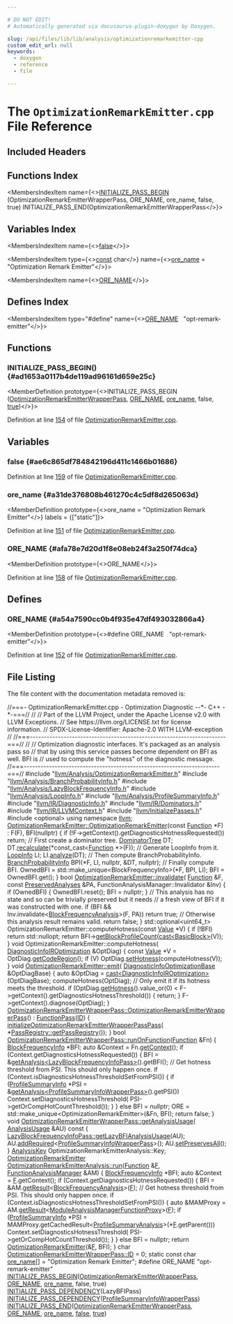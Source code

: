 ```yaml
---

# DO NOT EDIT!
# Automatically generated via docusaurus-plugin-doxygen by Doxygen.

slug: /api/files/lib/lib/analysis/optimizationremarkemitter-cpp
custom_edit_url: null
keywords:
  - doxygen
  - reference
  - file

---
```





# The `OptimizationRemarkEmitter.cpp` File Reference

<DoxygenPage pluginConfig={pluginConfig}>



## Included Headers

<IncludesList>
<IncludesListItem
  filePath="llvm/Analysis/OptimizationRemarkEmitter.h"
  permalink="/docs/api/files/include/include/llvm/include/llvm/analysis/optimizationremarkemitter-h"
  isLocal="true" />
<IncludesListItem
  filePath="llvm/Analysis/BranchProbabilityInfo.h"
  permalink="/docs/api/files/include/include/llvm/include/llvm/analysis/branchprobabilityinfo-h"
  isLocal="true" />
<IncludesListItem
  filePath="llvm/Analysis/LazyBlockFrequencyInfo.h"
  permalink="/docs/api/files/include/include/llvm/include/llvm/analysis/lazyblockfrequencyinfo-h"
  isLocal="true" />
<IncludesListItem
  filePath="llvm/Analysis/LoopInfo.h"
  permalink="/docs/api/files/include/include/llvm/include/llvm/analysis/loopinfo-h"
  isLocal="true" />
<IncludesListItem
  filePath="llvm/Analysis/ProfileSummaryInfo.h"
  permalink="/docs/api/files/include/include/llvm/include/llvm/analysis/profilesummaryinfo-h"
  isLocal="true" />
<IncludesListItem
  filePath="llvm/IR/DiagnosticInfo.h"
  permalink="/docs/api/files/include/include/llvm/include/llvm/ir/diagnosticinfo-h"
  isLocal="true" />
<IncludesListItem
  filePath="llvm/IR/Dominators.h"
  permalink="/docs/api/files/include/include/llvm/include/llvm/ir/dominators-h"
  isLocal="true" />
<IncludesListItem
  filePath="llvm/IR/LLVMContext.h"
  permalink="/docs/api/files/include/include/llvm/include/llvm/ir/llvmcontext-h"
  isLocal="true" />
<IncludesListItem
  filePath="llvm/InitializePasses.h"
  permalink="/docs/api/files/include/include/llvm/initializepasses-h"
  isLocal="true" />
<IncludesListItem
  filePath="optional"
  permalink=""
  isLocal="false" />
</IncludesList>

## Functions Index

<MembersIndex>

<MembersIndexItem
  name={<><a href="#ad1653a0117b4de119ad96161d659e25c">INITIALIZE&#95;PASS&#95;BEGIN</a> (OptimizationRemarkEmitterWrapperPass, ORE&#95;NAME, ore&#95;name, false, true) INITIALIZE&#95;PASS&#95;END(OptimizationRemarkEmitterWrapperPass</>}>
</MembersIndexItem>

</MembersIndex>

## Variables Index

<MembersIndex>

<MembersIndexItem
  name={<><a href="#ae6c865df784842196d411c1466b01686">false</a></>}>
</MembersIndexItem>

<MembersIndexItem
  type={<><a href="/docs/api/files/lib/lib/target/lib/target/aarch64/aarch64promoteconstant-cpp/#a90f8350fecae261c25be85d38b451bff">const</a> char</>}
  name={<><a href="#a31de376808b461270c4c5df8d265063d">ore&#95;name</a> = &quot;Optimization Remark Emitter&quot;</>}>
</MembersIndexItem>

<MembersIndexItem
  name={<><a href="#afa78e7d20d1f8e08eb24f3a250f74dca">ORE&#95;NAME</a></>}>
</MembersIndexItem>

</MembersIndex>

## Defines Index

<MembersIndex>

<MembersIndexItem
  type="#define"
  name={<><a href="#a54a7590cc0b4f935e47df493032866a4">ORE&#95;NAME</a>&nbsp;&nbsp;&nbsp;&quot;opt-remark-emitter&quot;</>}>
</MembersIndexItem>

</MembersIndex>


<SectionDefinition>

## Functions

### INITIALIZE&#95;PASS&#95;BEGIN() {#ad1653a0117b4de119ad96161d659e25c}

<MemberDefinition
  prototype={<>INITIALIZE&#95;PASS&#95;BEGIN (<a href="/docs/api/classes/llvm/optimizationremarkemitterwrapperpass">OptimizationRemarkEmitterWrapperPass</a>, <a href="#a54a7590cc0b4f935e47df493032866a4">ORE&#95;NAME</a>, <a href="#a31de376808b461270c4c5df8d265063d">ore&#95;name</a>, false, <a href="/docs/api/files/lib/lib/analysis/basicaliasanalysis-cpp/#af6d5cafbdfc5313e65d990120021a3ec">true</a>)</>}>

Definition at line <a href="#l00154">154</a> of file <a href="/docs/api/files/lib/lib/analysis/optimizationremarkemitter-cpp">OptimizationRemarkEmitter.cpp</a>.
</MemberDefinition>

</SectionDefinition>

<SectionDefinition>

## Variables

### false {#ae6c865df784842196d411c1466b01686}

<MemberDefinition
  prototype="false">

Definition at line <a href="#l00159">159</a> of file <a href="/docs/api/files/lib/lib/analysis/optimizationremarkemitter-cpp">OptimizationRemarkEmitter.cpp</a>.
</MemberDefinition>

### ore&#95;name {#a31de376808b461270c4c5df8d265063d}

<MemberDefinition
  prototype={<>ore&#95;name = &quot;Optimization Remark Emitter&quot;</>}
  labels = {["static"]}>

Definition at line <a href="#l00151">151</a> of file <a href="/docs/api/files/lib/lib/analysis/optimizationremarkemitter-cpp">OptimizationRemarkEmitter.cpp</a>.
</MemberDefinition>

### ORE&#95;NAME {#afa78e7d20d1f8e08eb24f3a250f74dca}

<MemberDefinition
  prototype={<>ORE&#95;NAME</>}>

Definition at line <a href="#l00158">158</a> of file <a href="/docs/api/files/lib/lib/analysis/optimizationremarkemitter-cpp">OptimizationRemarkEmitter.cpp</a>.
</MemberDefinition>

</SectionDefinition>

<SectionDefinition>

## Defines

### ORE&#95;NAME {#a54a7590cc0b4f935e47df493032866a4}

<MemberDefinition
  prototype={<>#define ORE&#95;NAME&nbsp;&nbsp;&nbsp;&quot;opt-remark-emitter&quot;</>}>

Definition at line <a href="#l00152">152</a> of file <a href="/docs/api/files/lib/lib/analysis/optimizationremarkemitter-cpp">OptimizationRemarkEmitter.cpp</a>.
</MemberDefinition>

</SectionDefinition>

## File Listing

The file content with the documentation metadata removed is:

<ProgramListing>

<Link id="l00001" /><CodeLine lineNumber="1"><span class="doxyHighlightComment">//===- OptimizationRemarkEmitter.cpp - Optimization Diagnostic --&#42;- C++ -&#42;-===//</span></CodeLine>
<Link id="l00002" /><CodeLine lineNumber="2"><span class="doxyHighlightComment">//</span></CodeLine>
<Link id="l00003" /><CodeLine lineNumber="3"><span class="doxyHighlightComment">// Part of the LLVM Project, under the Apache License v2.0 with LLVM Exceptions.</span></CodeLine>
<Link id="l00004" /><CodeLine lineNumber="4"><span class="doxyHighlightComment">// See https://llvm.org/LICENSE.txt for license information.</span></CodeLine>
<Link id="l00005" /><CodeLine lineNumber="5"><span class="doxyHighlightComment">// SPDX-License-Identifier: Apache-2.0 WITH LLVM-exception</span></CodeLine>
<Link id="l00006" /><CodeLine lineNumber="6"><span class="doxyHighlightComment">//</span></CodeLine>
<Link id="l00007" /><CodeLine lineNumber="7"><span class="doxyHighlightComment">//===----------------------------------------------------------------------===//</span></CodeLine>
<Link id="l00008" /><CodeLine lineNumber="8"><span class="doxyHighlightComment">//</span></CodeLine>
<Link id="l00009" /><CodeLine lineNumber="9"><span class="doxyHighlightComment">// Optimization diagnostic interfaces.  It&#39;s packaged as an analysis pass so</span></CodeLine>
<Link id="l00010" /><CodeLine lineNumber="10"><span class="doxyHighlightComment">// that by using this service passes become dependent on BFI as well.  BFI is</span></CodeLine>
<Link id="l00011" /><CodeLine lineNumber="11"><span class="doxyHighlightComment">// used to compute the &quot;hotness&quot; of the diagnostic message.</span></CodeLine>
<Link id="l00012" /><CodeLine lineNumber="12"><span class="doxyHighlightComment">//===----------------------------------------------------------------------===//</span></CodeLine>
<Link id="l00013" /><CodeLine lineNumber="13"></CodeLine>
<Link id="l00014" /><CodeLine lineNumber="14"><span class="doxyHighlightPreprocessor">#include &quot;<a href="/docs/api/files/include/include/llvm/include/llvm/analysis/optimizationremarkemitter-h">llvm/Analysis/OptimizationRemarkEmitter.h</a>&quot;</span></CodeLine>
<Link id="l00015" /><CodeLine lineNumber="15"><span class="doxyHighlightPreprocessor">#include &quot;<a href="/docs/api/files/include/include/llvm/include/llvm/analysis/branchprobabilityinfo-h">llvm/Analysis/BranchProbabilityInfo.h</a>&quot;</span></CodeLine>
<Link id="l00016" /><CodeLine lineNumber="16"><span class="doxyHighlightPreprocessor">#include &quot;<a href="/docs/api/files/include/include/llvm/include/llvm/analysis/lazyblockfrequencyinfo-h">llvm/Analysis/LazyBlockFrequencyInfo.h</a>&quot;</span></CodeLine>
<Link id="l00017" /><CodeLine lineNumber="17"><span class="doxyHighlightPreprocessor">#include &quot;<a href="/docs/api/files/include/include/llvm/include/llvm/analysis/loopinfo-h">llvm/Analysis/LoopInfo.h</a>&quot;</span></CodeLine>
<Link id="l00018" /><CodeLine lineNumber="18"><span class="doxyHighlightPreprocessor">#include &quot;<a href="/docs/api/files/include/include/llvm/include/llvm/analysis/profilesummaryinfo-h">llvm/Analysis/ProfileSummaryInfo.h</a>&quot;</span></CodeLine>
<Link id="l00019" /><CodeLine lineNumber="19"><span class="doxyHighlightPreprocessor">#include &quot;<a href="/docs/api/files/include/include/llvm/include/llvm/ir/diagnosticinfo-h">llvm/IR/DiagnosticInfo.h</a>&quot;</span></CodeLine>
<Link id="l00020" /><CodeLine lineNumber="20"><span class="doxyHighlightPreprocessor">#include &quot;<a href="/docs/api/files/include/include/llvm/include/llvm/ir/dominators-h">llvm/IR/Dominators.h</a>&quot;</span></CodeLine>
<Link id="l00021" /><CodeLine lineNumber="21"><span class="doxyHighlightPreprocessor">#include &quot;<a href="/docs/api/files/include/include/llvm/include/llvm/ir/llvmcontext-h">llvm/IR/LLVMContext.h</a>&quot;</span></CodeLine>
<Link id="l00022" /><CodeLine lineNumber="22"><span class="doxyHighlightPreprocessor">#include &quot;<a href="/docs/api/files/include/include/llvm/initializepasses-h">llvm/InitializePasses.h</a>&quot;</span></CodeLine>
<Link id="l00023" /><CodeLine lineNumber="23"><span class="doxyHighlightPreprocessor">#include &lt;optional&gt;</span></CodeLine>
<Link id="l00024" /><CodeLine lineNumber="24"></CodeLine>
<Link id="l00025" /><CodeLine lineNumber="25"><span class="doxyHighlightKeyword">using namespace </span><span class="doxyHighlight"><a href="/docs/api/namespaces/llvm">llvm</a>;</span></CodeLine>
<Link id="l00026" /><CodeLine lineNumber="26"></CodeLine>
<Link id="l00027" /><CodeLine lineNumber="27" lineLink="/docs/api/classes/llvm/optimizationremarkemitter/#a97b6c307b527c1b857c01ac9a318ff28"><span class="doxyHighlight"><a href="/docs/api/classes/llvm/optimizationremarkemitter/#a9a4e71371e852c7925451278d257c408">OptimizationRemarkEmitter::OptimizationRemarkEmitter</a>(</span><span class="doxyHighlightKeyword">const</span><span class="doxyHighlight"> <a href="/docs/api/classes/llvm/function">Function</a> &#42;F)</span></CodeLine>
<Link id="l00028" /><CodeLine lineNumber="28"><span class="doxyHighlight">    : F(F), BFI(nullptr) &#123;</span></CodeLine>
<Link id="l00029" /><CodeLine lineNumber="29"><span class="doxyHighlight">  </span><span class="doxyHighlightKeywordFlow">if</span><span class="doxyHighlight"> (!F-&gt;getContext().getDiagnosticsHotnessRequested())</span></CodeLine>
<Link id="l00030" /><CodeLine lineNumber="30"><span class="doxyHighlight">    </span><span class="doxyHighlightKeywordFlow">return</span><span class="doxyHighlight">;</span></CodeLine>
<Link id="l00031" /><CodeLine lineNumber="31"></CodeLine>
<Link id="l00032" /><CodeLine lineNumber="32"><span class="doxyHighlight">  </span><span class="doxyHighlightComment">// First create a dominator tree.</span></CodeLine>
<Link id="l00033" /><CodeLine lineNumber="33"><span class="doxyHighlight">  <a href="/docs/api/classes/llvm/dominatortree">DominatorTree</a> DT;</span></CodeLine>
<Link id="l00034" /><CodeLine lineNumber="34"><span class="doxyHighlight">  DT.<a href="/docs/api/classes/llvm/dominatortreebase/#aa0641ae965656ff9988d67a35140e4d9">recalculate</a>(&#42;</span><span class="doxyHighlightKeyword">const&#95;cast&lt;</span><span class="doxyHighlight"><a href="/docs/api/classes/llvm/function">Function</a> &#42;</span><span class="doxyHighlightKeyword">&gt;</span><span class="doxyHighlight">(F));</span></CodeLine>
<Link id="l00035" /><CodeLine lineNumber="35"></CodeLine>
<Link id="l00036" /><CodeLine lineNumber="36"><span class="doxyHighlight">  </span><span class="doxyHighlightComment">// Generate LoopInfo from it.</span></CodeLine>
<Link id="l00037" /><CodeLine lineNumber="37"><span class="doxyHighlight">  <a href="/docs/api/classes/llvm/loopinfo">LoopInfo</a> LI;</span></CodeLine>
<Link id="l00038" /><CodeLine lineNumber="38"><span class="doxyHighlight">  LI.<a href="/docs/api/classes/llvm/loopinfobase/#a280d02be3ec3eb6527c1ea944d902775">analyze</a>(DT);</span></CodeLine>
<Link id="l00039" /><CodeLine lineNumber="39"></CodeLine>
<Link id="l00040" /><CodeLine lineNumber="40"><span class="doxyHighlight">  </span><span class="doxyHighlightComment">// Then compute BranchProbabilityInfo.</span></CodeLine>
<Link id="l00041" /><CodeLine lineNumber="41"><span class="doxyHighlight">  <a href="/docs/api/classes/llvm/branchprobabilityinfo">BranchProbabilityInfo</a> BPI(&#42;F, LI, </span><span class="doxyHighlightKeyword">nullptr</span><span class="doxyHighlight">, &amp;DT, </span><span class="doxyHighlightKeyword">nullptr</span><span class="doxyHighlight">);</span></CodeLine>
<Link id="l00042" /><CodeLine lineNumber="42"></CodeLine>
<Link id="l00043" /><CodeLine lineNumber="43"><span class="doxyHighlight">  </span><span class="doxyHighlightComment">// Finally compute BFI.</span></CodeLine>
<Link id="l00044" /><CodeLine lineNumber="44"><span class="doxyHighlight">  OwnedBFI = std::make&#95;unique&lt;BlockFrequencyInfo&gt;(&#42;F, BPI, LI);</span></CodeLine>
<Link id="l00045" /><CodeLine lineNumber="45"><span class="doxyHighlight">  BFI = OwnedBFI.get();</span></CodeLine>
<Link id="l00046" /><CodeLine lineNumber="46"><span class="doxyHighlight">&#125;</span></CodeLine>
<Link id="l00047" /><CodeLine lineNumber="47"></CodeLine>
<Link id="l00048" /><CodeLine lineNumber="48" lineLink="/docs/api/classes/llvm/optimizationremarkemitter/#a18f7d23f2e90a7ab59eda27fb77ec7d8"><span class="doxyHighlightKeywordType">bool</span><span class="doxyHighlight"> <a href="/docs/api/classes/llvm/optimizationremarkemitter/#a18f7d23f2e90a7ab59eda27fb77ec7d8">OptimizationRemarkEmitter::invalidate</a>(</span></CodeLine>
<Link id="l00049" /><CodeLine lineNumber="49"><span class="doxyHighlight">    <a href="/docs/api/classes/llvm/function">Function</a> &amp;F, </span><span class="doxyHighlightKeyword">const</span><span class="doxyHighlight"> <a href="/docs/api/classes/llvm/preservedanalyses">PreservedAnalyses</a> &amp;PA,</span></CodeLine>
<Link id="l00050" /><CodeLine lineNumber="50"><span class="doxyHighlight">    FunctionAnalysisManager::Invalidator &amp;Inv) &#123;</span></CodeLine>
<Link id="l00051" /><CodeLine lineNumber="51"><span class="doxyHighlight">  </span><span class="doxyHighlightKeywordFlow">if</span><span class="doxyHighlight"> (OwnedBFI) &#123;</span></CodeLine>
<Link id="l00052" /><CodeLine lineNumber="52"><span class="doxyHighlight">    OwnedBFI.reset();</span></CodeLine>
<Link id="l00053" /><CodeLine lineNumber="53"><span class="doxyHighlight">    BFI = </span><span class="doxyHighlightKeyword">nullptr</span><span class="doxyHighlight">;</span></CodeLine>
<Link id="l00054" /><CodeLine lineNumber="54"><span class="doxyHighlight">  &#125;</span></CodeLine>
<Link id="l00055" /><CodeLine lineNumber="55"><span class="doxyHighlight">  </span><span class="doxyHighlightComment">// This analysis has no state and so can be trivially preserved but it needs</span></CodeLine>
<Link id="l00056" /><CodeLine lineNumber="56"><span class="doxyHighlight">  </span><span class="doxyHighlightComment">// a fresh view of BFI if it was constructed with one.</span></CodeLine>
<Link id="l00057" /><CodeLine lineNumber="57"><span class="doxyHighlight">  </span><span class="doxyHighlightKeywordFlow">if</span><span class="doxyHighlight"> (BFI &amp;&amp; Inv.invalidate&lt;<a href="/docs/api/classes/llvm/blockfrequencyanalysis">BlockFrequencyAnalysis</a>&gt;(F, PA))</span></CodeLine>
<Link id="l00058" /><CodeLine lineNumber="58"><span class="doxyHighlight">    </span><span class="doxyHighlightKeywordFlow">return</span><span class="doxyHighlight"> </span><span class="doxyHighlightKeyword">true</span><span class="doxyHighlight">;</span></CodeLine>
<Link id="l00059" /><CodeLine lineNumber="59"></CodeLine>
<Link id="l00060" /><CodeLine lineNumber="60"><span class="doxyHighlight">  </span><span class="doxyHighlightComment">// Otherwise this analysis result remains valid.</span></CodeLine>
<Link id="l00061" /><CodeLine lineNumber="61"><span class="doxyHighlight">  </span><span class="doxyHighlightKeywordFlow">return</span><span class="doxyHighlight"> </span><span class="doxyHighlightKeyword">false</span><span class="doxyHighlight">;</span></CodeLine>
<Link id="l00062" /><CodeLine lineNumber="62"><span class="doxyHighlight">&#125;</span></CodeLine>
<Link id="l00063" /><CodeLine lineNumber="63"></CodeLine>
<Link id="l00064" /><CodeLine lineNumber="64"><span class="doxyHighlight">std::optional&lt;uint64&#95;t&gt;</span></CodeLine>
<Link id="l00065" /><CodeLine lineNumber="65"><span class="doxyHighlight">OptimizationRemarkEmitter::computeHotness(</span><span class="doxyHighlightKeyword">const</span><span class="doxyHighlight"> <a href="/docs/api/classes/llvm/value">Value</a> &#42;V) &#123;</span></CodeLine>
<Link id="l00066" /><CodeLine lineNumber="66"><span class="doxyHighlight">  </span><span class="doxyHighlightKeywordFlow">if</span><span class="doxyHighlight"> (!BFI)</span></CodeLine>
<Link id="l00067" /><CodeLine lineNumber="67"><span class="doxyHighlight">    </span><span class="doxyHighlightKeywordFlow">return</span><span class="doxyHighlight"> std::nullopt;</span></CodeLine>
<Link id="l00068" /><CodeLine lineNumber="68"></CodeLine>
<Link id="l00069" /><CodeLine lineNumber="69"><span class="doxyHighlight">  </span><span class="doxyHighlightKeywordFlow">return</span><span class="doxyHighlight"> BFI-&gt;<a href="/docs/api/classes/llvm/blockfrequencyinfo/#a45e6b2c5c4e59ddc05ad9a2685706e75">getBlockProfileCount</a>(<a href="/docs/api/namespaces/llvm/#ac4fc845f5ed92de63cd4474f128f5fc5">cast&lt;BasicBlock&gt;</a>(V));</span></CodeLine>
<Link id="l00070" /><CodeLine lineNumber="70"><span class="doxyHighlight">&#125;</span></CodeLine>
<Link id="l00071" /><CodeLine lineNumber="71"></CodeLine>
<Link id="l00072" /><CodeLine lineNumber="72"><span class="doxyHighlightKeywordType">void</span><span class="doxyHighlight"> OptimizationRemarkEmitter::computeHotness(</span></CodeLine>
<Link id="l00073" /><CodeLine lineNumber="73"><span class="doxyHighlight">    <a href="/docs/api/classes/llvm/diagnosticinfoiroptimization">DiagnosticInfoIROptimization</a> &amp;OptDiag) &#123;</span></CodeLine>
<Link id="l00074" /><CodeLine lineNumber="74"><span class="doxyHighlight">  </span><span class="doxyHighlightKeyword">const</span><span class="doxyHighlight"> <a href="/docs/api/classes/llvm/value">Value</a> &#42;V = OptDiag.<a href="/docs/api/classes/llvm/diagnosticinfoiroptimization/#a00d3946a9c004327b33936ede9618118">getCodeRegion</a>();</span></CodeLine>
<Link id="l00075" /><CodeLine lineNumber="75"><span class="doxyHighlight">  </span><span class="doxyHighlightKeywordFlow">if</span><span class="doxyHighlight"> (V)</span></CodeLine>
<Link id="l00076" /><CodeLine lineNumber="76"><span class="doxyHighlight">    OptDiag.<a href="/docs/api/classes/llvm/diagnosticinfooptimizationbase/#acd98d79d7a2ca75caeab35a0d2db8d65">setHotness</a>(computeHotness(V));</span></CodeLine>
<Link id="l00077" /><CodeLine lineNumber="77"><span class="doxyHighlight">&#125;</span></CodeLine>
<Link id="l00078" /><CodeLine lineNumber="78"></CodeLine>
<Link id="l00079" /><CodeLine lineNumber="79" lineLink="/docs/api/classes/llvm/optimizationremarkemitter/#aae6a98aea85aa3af87357cc5448db499"><span class="doxyHighlightKeywordType">void</span><span class="doxyHighlight"> <a href="/docs/api/classes/llvm/optimizationremarkemitter/#aae6a98aea85aa3af87357cc5448db499">OptimizationRemarkEmitter::emit</a>(</span></CodeLine>
<Link id="l00080" /><CodeLine lineNumber="80"><span class="doxyHighlight">    <a href="/docs/api/classes/llvm/diagnosticinfooptimizationbase">DiagnosticInfoOptimizationBase</a> &amp;OptDiagBase) &#123;</span></CodeLine>
<Link id="l00081" /><CodeLine lineNumber="81"><span class="doxyHighlight">  </span><span class="doxyHighlightKeyword">auto</span><span class="doxyHighlight"> &amp;OptDiag = <a href="/docs/api/namespaces/llvm/#ac4fc845f5ed92de63cd4474f128f5fc5">cast&lt;DiagnosticInfoIROptimization&gt;</a>(OptDiagBase);</span></CodeLine>
<Link id="l00082" /><CodeLine lineNumber="82"><span class="doxyHighlight">  computeHotness(OptDiag);</span></CodeLine>
<Link id="l00083" /><CodeLine lineNumber="83"></CodeLine>
<Link id="l00084" /><CodeLine lineNumber="84"><span class="doxyHighlight">  </span><span class="doxyHighlightComment">// Only emit it if its hotness meets the threshold.</span></CodeLine>
<Link id="l00085" /><CodeLine lineNumber="85"><span class="doxyHighlight">  </span><span class="doxyHighlightKeywordFlow">if</span><span class="doxyHighlight"> (OptDiag.<a href="/docs/api/classes/llvm/diagnosticinfooptimizationbase/#affaf002fae858d6fabe51a135b30e8be">getHotness</a>().value&#95;or(0) &lt;</span></CodeLine>
<Link id="l00086" /><CodeLine lineNumber="86"><span class="doxyHighlight">      F-&gt;getContext().getDiagnosticsHotnessThreshold()) &#123;</span></CodeLine>
<Link id="l00087" /><CodeLine lineNumber="87"><span class="doxyHighlight">    </span><span class="doxyHighlightKeywordFlow">return</span><span class="doxyHighlight">;</span></CodeLine>
<Link id="l00088" /><CodeLine lineNumber="88"><span class="doxyHighlight">  &#125;</span></CodeLine>
<Link id="l00089" /><CodeLine lineNumber="89"></CodeLine>
<Link id="l00090" /><CodeLine lineNumber="90"><span class="doxyHighlight">  F-&gt;getContext().diagnose(OptDiag);</span></CodeLine>
<Link id="l00091" /><CodeLine lineNumber="91"><span class="doxyHighlight">&#125;</span></CodeLine>
<Link id="l00092" /><CodeLine lineNumber="92"></CodeLine>
<Link id="l00093" /><CodeLine lineNumber="93" lineLink="/docs/api/classes/llvm/optimizationremarkemitterwrapperpass/#a60c1f821770851c72aa81a4fe661c474"><span class="doxyHighlight"><a href="/docs/api/classes/llvm/optimizationremarkemitterwrapperpass/#a60c1f821770851c72aa81a4fe661c474">OptimizationRemarkEmitterWrapperPass::OptimizationRemarkEmitterWrapperPass</a>()</span></CodeLine>
<Link id="l00094" /><CodeLine lineNumber="94"><span class="doxyHighlight">    : <a href="/docs/api/classes/llvm/functionpass/#a7691d83e3561f781cae4ce4a01bdfa93">FunctionPass</a>(<a href="/docs/api/classes/llvm/optimizationremarkemitterwrapperpass/#acd43b7b28ac20eaf8f0226f2363fda77">ID</a>) &#123;</span></CodeLine>
<Link id="l00095" /><CodeLine lineNumber="95"><span class="doxyHighlight">  <a href="/docs/api/namespaces/llvm/#a74456abaa3670c4253c0625550299699">initializeOptimizationRemarkEmitterWrapperPassPass</a>(</span></CodeLine>
<Link id="l00096" /><CodeLine lineNumber="96"><span class="doxyHighlight">      &#42;<a href="/docs/api/classes/llvm/passregistry/#a05a729900b76c89e808c6c3094921b2f">PassRegistry::getPassRegistry</a>());</span></CodeLine>
<Link id="l00097" /><CodeLine lineNumber="97"><span class="doxyHighlight">&#125;</span></CodeLine>
<Link id="l00098" /><CodeLine lineNumber="98"></CodeLine>
<Link id="l00099" /><CodeLine lineNumber="99" lineLink="/docs/api/classes/llvm/optimizationremarkemitterwrapperpass/#a645560c675406ac4567a4cb46bbe1824"><span class="doxyHighlightKeywordType">bool</span><span class="doxyHighlight"> <a href="/docs/api/classes/llvm/optimizationremarkemitterwrapperpass/#a645560c675406ac4567a4cb46bbe1824">OptimizationRemarkEmitterWrapperPass::runOnFunction</a>(<a href="/docs/api/classes/llvm/function">Function</a> &amp;Fn) &#123;</span></CodeLine>
<Link id="l00100" /><CodeLine lineNumber="100"><span class="doxyHighlight">  <a href="/docs/api/classes/llvm/blockfrequencyinfo">BlockFrequencyInfo</a> &#42;BFI;</span></CodeLine>
<Link id="l00101" /><CodeLine lineNumber="101"></CodeLine>
<Link id="l00102" /><CodeLine lineNumber="102"><span class="doxyHighlight">  </span><span class="doxyHighlightKeyword">auto</span><span class="doxyHighlight"> &amp;Context = Fn.<a href="/docs/api/classes/llvm/function/#a9fffac2512fe651f0d5e37e27f5bd51c">getContext</a>();</span></CodeLine>
<Link id="l00103" /><CodeLine lineNumber="103"><span class="doxyHighlight">  </span><span class="doxyHighlightKeywordFlow">if</span><span class="doxyHighlight"> (Context.getDiagnosticsHotnessRequested()) &#123;</span></CodeLine>
<Link id="l00104" /><CodeLine lineNumber="104"><span class="doxyHighlight">    BFI = &amp;<a href="/docs/api/classes/llvm/pass/#a4863e5e463fb79955269fbf7fbf52b80">getAnalysis&lt;LazyBlockFrequencyInfoPass&gt;</a>().getBFI();</span></CodeLine>
<Link id="l00105" /><CodeLine lineNumber="105"><span class="doxyHighlight">    </span><span class="doxyHighlightComment">// Get hotness threshold from PSI. This should only happen once.</span></CodeLine>
<Link id="l00106" /><CodeLine lineNumber="106"><span class="doxyHighlight">    </span><span class="doxyHighlightKeywordFlow">if</span><span class="doxyHighlight"> (Context.isDiagnosticsHotnessThresholdSetFromPSI()) &#123;</span></CodeLine>
<Link id="l00107" /><CodeLine lineNumber="107"><span class="doxyHighlight">      </span><span class="doxyHighlightKeywordFlow">if</span><span class="doxyHighlight"> (<a href="/docs/api/classes/llvm/profilesummaryinfo">ProfileSummaryInfo</a> &#42;PSI =</span></CodeLine>
<Link id="l00108" /><CodeLine lineNumber="108"><span class="doxyHighlight">              &amp;<a href="/docs/api/classes/llvm/pass/#a4863e5e463fb79955269fbf7fbf52b80">getAnalysis&lt;ProfileSummaryInfoWrapperPass&gt;</a>().getPSI())</span></CodeLine>
<Link id="l00109" /><CodeLine lineNumber="109"><span class="doxyHighlight">        Context.setDiagnosticsHotnessThreshold(</span></CodeLine>
<Link id="l00110" /><CodeLine lineNumber="110"><span class="doxyHighlight">            PSI-&gt;getOrCompHotCountThreshold());</span></CodeLine>
<Link id="l00111" /><CodeLine lineNumber="111"><span class="doxyHighlight">    &#125;</span></CodeLine>
<Link id="l00112" /><CodeLine lineNumber="112"><span class="doxyHighlight">  &#125; </span><span class="doxyHighlightKeywordFlow">else</span></CodeLine>
<Link id="l00113" /><CodeLine lineNumber="113"><span class="doxyHighlight">    BFI = </span><span class="doxyHighlightKeyword">nullptr</span><span class="doxyHighlight">;</span></CodeLine>
<Link id="l00114" /><CodeLine lineNumber="114"></CodeLine>
<Link id="l00115" /><CodeLine lineNumber="115"><span class="doxyHighlight">  ORE = std::make&#95;unique&lt;OptimizationRemarkEmitter&gt;(&amp;Fn, BFI);</span></CodeLine>
<Link id="l00116" /><CodeLine lineNumber="116"><span class="doxyHighlight">  </span><span class="doxyHighlightKeywordFlow">return</span><span class="doxyHighlight"> </span><span class="doxyHighlightKeyword">false</span><span class="doxyHighlight">;</span></CodeLine>
<Link id="l00117" /><CodeLine lineNumber="117"><span class="doxyHighlight">&#125;</span></CodeLine>
<Link id="l00118" /><CodeLine lineNumber="118"></CodeLine>
<Link id="l00119" /><CodeLine lineNumber="119" lineLink="/docs/api/classes/llvm/optimizationremarkemitterwrapperpass/#a44f11b80f077d6ebcac565cdef537011"><span class="doxyHighlightKeywordType">void</span><span class="doxyHighlight"> <a href="/docs/api/classes/llvm/optimizationremarkemitterwrapperpass/#a44f11b80f077d6ebcac565cdef537011">OptimizationRemarkEmitterWrapperPass::getAnalysisUsage</a>(</span></CodeLine>
<Link id="l00120" /><CodeLine lineNumber="120"><span class="doxyHighlight">    <a href="/docs/api/classes/llvm/analysisusage">AnalysisUsage</a> &amp;AU)</span><span class="doxyHighlightKeyword"> const </span><span class="doxyHighlight">&#123;</span></CodeLine>
<Link id="l00121" /><CodeLine lineNumber="121"><span class="doxyHighlight">  <a href="/docs/api/classes/llvm/lazyblockfrequencyinfopass/#a8969b22606511eb0e2b2e028a3c0f332">LazyBlockFrequencyInfoPass::getLazyBFIAnalysisUsage</a>(AU);</span></CodeLine>
<Link id="l00122" /><CodeLine lineNumber="122"><span class="doxyHighlight">  AU.<a href="/docs/api/classes/llvm/analysisusage/#ae0adcccca08fb686c9ce00f9397b660c">addRequired</a>&lt;<a href="/docs/api/classes/llvm/profilesummaryinfowrapperpass">ProfileSummaryInfoWrapperPass</a>&gt;();</span></CodeLine>
<Link id="l00123" /><CodeLine lineNumber="123"><span class="doxyHighlight">  AU.<a href="/docs/api/classes/llvm/analysisusage/#af22b06a6a4f9df80454071685a0d6a02">setPreservesAll</a>();</span></CodeLine>
<Link id="l00124" /><CodeLine lineNumber="124"><span class="doxyHighlight">&#125;</span></CodeLine>
<Link id="l00125" /><CodeLine lineNumber="125"></CodeLine>
<Link id="l00126" /><CodeLine lineNumber="126"><span class="doxyHighlight"><a href="/docs/api/structs/llvm/analysiskey">AnalysisKey</a> OptimizationRemarkEmitterAnalysis::Key;</span></CodeLine>
<Link id="l00127" /><CodeLine lineNumber="127"></CodeLine>
<Link id="l00128" /><CodeLine lineNumber="128"><span class="doxyHighlight"><a href="/docs/api/classes/llvm/optimizationremarkemitter">OptimizationRemarkEmitter</a></span></CodeLine>
<Link id="l00129" /><CodeLine lineNumber="129" lineLink="/docs/api/classes/llvm/optimizationremarkemitteranalysis/#a82def85e95d702c5c226841c3d8205b8"><span class="doxyHighlight"><a href="/docs/api/classes/llvm/optimizationremarkemitteranalysis/#a82def85e95d702c5c226841c3d8205b8">OptimizationRemarkEmitterAnalysis::run</a>(<a href="/docs/api/classes/llvm/function">Function</a> &amp;<a href="/docs/api/files/lib/lib/support/md5-cpp/#a96d73bbd7af15cb1fc38c3f4a3bd82e9">F</a>,</span></CodeLine>
<Link id="l00130" /><CodeLine lineNumber="130"><span class="doxyHighlight">                                       <a href="/docs/api/namespaces/llvm/#adce09a5a0de0e3177eb00e932734af2f">FunctionAnalysisManager</a> &amp;AM) &#123;</span></CodeLine>
<Link id="l00131" /><CodeLine lineNumber="131"><span class="doxyHighlight">  <a href="/docs/api/classes/llvm/blockfrequencyinfo">BlockFrequencyInfo</a> &#42;BFI;</span></CodeLine>
<Link id="l00132" /><CodeLine lineNumber="132"><span class="doxyHighlight">  </span><span class="doxyHighlightKeyword">auto</span><span class="doxyHighlight"> &amp;Context = <a href="/docs/api/files/lib/lib/support/md5-cpp/#a96d73bbd7af15cb1fc38c3f4a3bd82e9">F</a>.getContext();</span></CodeLine>
<Link id="l00133" /><CodeLine lineNumber="133"></CodeLine>
<Link id="l00134" /><CodeLine lineNumber="134"><span class="doxyHighlight">  </span><span class="doxyHighlightKeywordFlow">if</span><span class="doxyHighlight"> (Context.getDiagnosticsHotnessRequested()) &#123;</span></CodeLine>
<Link id="l00135" /><CodeLine lineNumber="135"><span class="doxyHighlight">    BFI = &amp;AM.<a href="/docs/api/classes/llvm/analysismanager/#aaab1fad63e4f3b8679469720a873fedd">getResult</a>&lt;<a href="/docs/api/classes/llvm/blockfrequencyanalysis">BlockFrequencyAnalysis</a>&gt;(<a href="/docs/api/files/lib/lib/support/md5-cpp/#a96d73bbd7af15cb1fc38c3f4a3bd82e9">F</a>);</span></CodeLine>
<Link id="l00136" /><CodeLine lineNumber="136"><span class="doxyHighlight">    </span><span class="doxyHighlightComment">// Get hotness threshold from PSI. This should only happen once.</span></CodeLine>
<Link id="l00137" /><CodeLine lineNumber="137"><span class="doxyHighlight">    </span><span class="doxyHighlightKeywordFlow">if</span><span class="doxyHighlight"> (Context.isDiagnosticsHotnessThresholdSetFromPSI()) &#123;</span></CodeLine>
<Link id="l00138" /><CodeLine lineNumber="138"><span class="doxyHighlight">      </span><span class="doxyHighlightKeyword">auto</span><span class="doxyHighlight"> &amp;MAMProxy = AM.<a href="/docs/api/classes/llvm/analysismanager/#aaab1fad63e4f3b8679469720a873fedd">getResult</a>&lt;<a href="/docs/api/namespaces/llvm/#a2b0ee73723ccffec457f8712220b0c25">ModuleAnalysisManagerFunctionProxy</a>&gt;(<a href="/docs/api/files/lib/lib/support/md5-cpp/#a96d73bbd7af15cb1fc38c3f4a3bd82e9">F</a>);</span></CodeLine>
<Link id="l00139" /><CodeLine lineNumber="139"><span class="doxyHighlight">      </span><span class="doxyHighlightKeywordFlow">if</span><span class="doxyHighlight"> (<a href="/docs/api/classes/llvm/profilesummaryinfo">ProfileSummaryInfo</a> &#42;PSI =</span></CodeLine>
<Link id="l00140" /><CodeLine lineNumber="140"><span class="doxyHighlight">              MAMProxy.getCachedResult&lt;<a href="/docs/api/classes/llvm/profilesummaryanalysis">ProfileSummaryAnalysis</a>&gt;(&#42;<a href="/docs/api/files/lib/lib/support/md5-cpp/#a96d73bbd7af15cb1fc38c3f4a3bd82e9">F</a>.getParent()))</span></CodeLine>
<Link id="l00141" /><CodeLine lineNumber="141"><span class="doxyHighlight">        Context.setDiagnosticsHotnessThreshold(</span></CodeLine>
<Link id="l00142" /><CodeLine lineNumber="142"><span class="doxyHighlight">            PSI-&gt;getOrCompHotCountThreshold());</span></CodeLine>
<Link id="l00143" /><CodeLine lineNumber="143"><span class="doxyHighlight">    &#125;</span></CodeLine>
<Link id="l00144" /><CodeLine lineNumber="144"><span class="doxyHighlight">  &#125; </span><span class="doxyHighlightKeywordFlow">else</span></CodeLine>
<Link id="l00145" /><CodeLine lineNumber="145"><span class="doxyHighlight">    BFI = </span><span class="doxyHighlightKeyword">nullptr</span><span class="doxyHighlight">;</span></CodeLine>
<Link id="l00146" /><CodeLine lineNumber="146"></CodeLine>
<Link id="l00147" /><CodeLine lineNumber="147"><span class="doxyHighlight">  </span><span class="doxyHighlightKeywordFlow">return</span><span class="doxyHighlight"> <a href="/docs/api/classes/llvm/optimizationremarkemitter">OptimizationRemarkEmitter</a>(&amp;<a href="/docs/api/files/lib/lib/support/md5-cpp/#a96d73bbd7af15cb1fc38c3f4a3bd82e9">F</a>, BFI);</span></CodeLine>
<Link id="l00148" /><CodeLine lineNumber="148"><span class="doxyHighlight">&#125;</span></CodeLine>
<Link id="l00149" /><CodeLine lineNumber="149"></CodeLine>
<Link id="l00150" /><CodeLine lineNumber="150"><span class="doxyHighlightKeywordType">char</span><span class="doxyHighlight"> <a href="/docs/api/classes/llvm/optimizationremarkemitterwrapperpass/#acd43b7b28ac20eaf8f0226f2363fda77">OptimizationRemarkEmitterWrapperPass::ID</a> = 0;</span></CodeLine>
<Link id="l00151" /><CodeLine lineNumber="151" lineLink="#a31de376808b461270c4c5df8d265063d"><span class="doxyHighlightKeyword">static</span><span class="doxyHighlight"> </span><span class="doxyHighlightKeyword">const</span><span class="doxyHighlight"> </span><span class="doxyHighlightKeywordType">char</span><span class="doxyHighlight"> <a href="#a31de376808b461270c4c5df8d265063d">ore&#95;name</a>&#91;&#93; = </span><span class="doxyHighlightStringLiteral">&quot;Optimization Remark Emitter&quot;</span><span class="doxyHighlight">;</span></CodeLine>
<Link id="l00152" /><CodeLine lineNumber="152" lineLink="#a54a7590cc0b4f935e47df493032866a4"><span class="doxyHighlightPreprocessor">#define ORE&#95;NAME &quot;opt-remark-emitter&quot;</span></CodeLine>
<Link id="l00153" /><CodeLine lineNumber="153"></CodeLine>
<Link id="l00154" /><CodeLine lineNumber="154" lineLink="#ad1653a0117b4de119ad96161d659e25c"><span class="doxyHighlight"><a href="/docs/api/files/include/include/llvm/passsupport-h/#aaa970fc931c1c63037a8182e028d04b1">INITIALIZE&#95;PASS&#95;BEGIN</a>(<a href="/docs/api/classes/llvm/optimizationremarkemitterwrapperpass">OptimizationRemarkEmitterWrapperPass</a>, <a href="#a54a7590cc0b4f935e47df493032866a4">ORE&#95;NAME</a>, <a href="#a31de376808b461270c4c5df8d265063d">ore&#95;name</a>,</span></CodeLine>
<Link id="l00155" /><CodeLine lineNumber="155"><span class="doxyHighlight">                      </span><span class="doxyHighlightKeyword">false</span><span class="doxyHighlight">, </span><span class="doxyHighlightKeyword">true</span><span class="doxyHighlight">)</span></CodeLine>
<Link id="l00156" /><CodeLine lineNumber="156"><span class="doxyHighlight"><a href="/docs/api/files/include/include/llvm/passsupport-h/#a14724f1ccf528e73bb29bc9230737967">INITIALIZE&#95;PASS&#95;DEPENDENCY</a>(LazyBFIPass)</span></CodeLine>
<Link id="l00157" /><CodeLine lineNumber="157"><span class="doxyHighlight"><a href="/docs/api/files/include/include/llvm/passsupport-h/#a14724f1ccf528e73bb29bc9230737967">INITIALIZE&#95;PASS&#95;DEPENDENCY</a>(<a href="/docs/api/classes/llvm/profilesummaryinfowrapperpass">ProfileSummaryInfoWrapperPass</a>)</span></CodeLine>
<Link id="l00158" /><CodeLine lineNumber="158" lineLink="#afa78e7d20d1f8e08eb24f3a250f74dca"><span class="doxyHighlight"><a href="/docs/api/files/include/include/llvm/passsupport-h/#a74ce8276b89067e806f67c45a6d92575">INITIALIZE&#95;PASS&#95;END</a>(<a href="/docs/api/classes/llvm/optimizationremarkemitterwrapperpass">OptimizationRemarkEmitterWrapperPass</a>, <a href="#a54a7590cc0b4f935e47df493032866a4">ORE&#95;NAME</a>, <a href="#a31de376808b461270c4c5df8d265063d">ore&#95;name</a>,</span></CodeLine>
<Link id="l00159" /><CodeLine lineNumber="159" lineLink="#ae6c865df784842196d411c1466b01686"><span class="doxyHighlight">                    <a href="/docs/api/namespaces/false">false</a>, <a href="/docs/api/files/lib/lib/analysis/basicaliasanalysis-cpp/#af6d5cafbdfc5313e65d990120021a3ec">true</a>)</span></CodeLine>

</ProgramListing>


</DoxygenPage>
